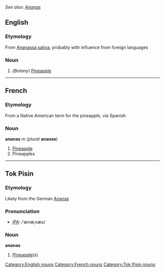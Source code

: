 ''See also: [[Ananas]]''
==English==
===Etymology===
From [[Ananassa sativa]], probably with influence from foreign languages

===Noun===
# (''Botany'') [[Pineapple]]

----

==French==
===Etymology===
From a Native American term for the pineapple, via Spanish

===Noun===
'''ananas''' ''m'' (''plural'' '''ananas''')

# [[Pineapple]]
# Pineapples

----

==Tok Pisin==
===Etymology===
Likely from the German [[Ananas]]

===Pronunciation===
* [[Wiktionary:Pronunciation_key|IPA]]: /ˈænæˌnæs/

===Noun===
'''ananas'''
# [[Pineapple]](s)

[[Category:English nouns]]
[[Category:French nouns]]
[[Category:Tok Pisin nouns]]